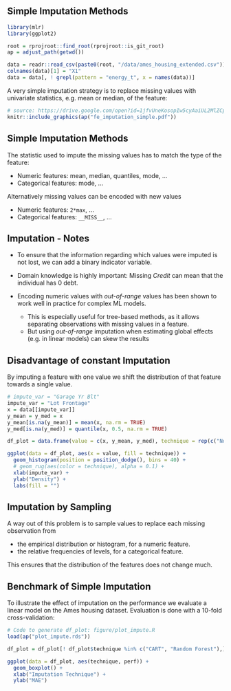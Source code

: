 ## Simple Imputation Methods

```r
library(mlr)
library(ggplot2)

root = rprojroot::find_root(rprojroot::is_git_root)
ap = adjust_path(getwd())

data = readr::read_csv(paste0(root, "/data/ames_housing_extended.csv"))
colnames(data)[1] = "X1"
data = data[, ! grepl(pattern = "energy_t", x = names(data))]
```

A very simple imputation strategy is to replace missing values with univariate statistics, e.g. mean or median, of the feature:

```r
# source: https://drive.google.com/open?id=1jfvUneKosopIw5cyAaiUL2MlZCp2k4v8y0wwrYAJD3Y
knitr::include_graphics(ap("fe_imputation_simple.pdf"))
```

## Simple Imputation Methods

The statistic used to impute the missing values has to match the type of the feature:

-   Numeric features: mean, median, quantiles, mode, ...
-   Categorical features: mode, ...

Alternatively missing values can be encoded with new values

- Numeric features: `2*max`, ...
- Categorical features: `__MISS__`, ...



## Imputation - Notes

- To ensure that the information regarding which values were imputed is not lost, we can add a binary indicator variable.

- Domain knowledge is highly important: Missing *Credit* can mean that the individual has $0$ debt. 

- Encoding numeric values with *out-of-range* values has been shown to work well in practice for complex ML models.
  - This is especially useful for tree-based methods, as it allows separating observations with missing values in a feature.
  - But using *out-of-range* imputation when estimating global effects (e.g. in linear models) can skew the results 

## Disadvantage of constant Imputation

By imputing a feature with one value we shift the distribution of that feature towards a single value.

```r
# impute_var = "Garage Yr Blt"
impute_var = "Lot Frontage"
x = data[[impute_var]]
y_mean = y_med = x
y_mean[is.na(y_mean)] = mean(x, na.rm = TRUE)
y_med[is.na(y_med)] = quantile(x, 0.5, na.rm = TRUE)

df_plot = data.frame(value = c(x, y_mean, y_med), technique = rep(c("No imputation", "Imputing with mean", "Imputing with median"), each = length(x)))

ggplot(data = df_plot, aes(x = value, fill = technique)) +
  geom_histogram(position = position_dodge(), bins = 40) +
  # geom_rug(aes(color = technique), alpha = 0.1) +
  xlab(impute_var) +
  ylab("Density") +
  labs(fill = "")
```

## Imputation by Sampling

A way out of this problem is to sample values to replace each missing observation from

- the empirical distribution or histogram, for a numeric feature.
- the relative frequencies of levels, for a categorical feature.

This ensures that the distribution of the features does not change much.

## Benchmark of Simple Imputation

To illustrate the effect of imputation on the performance we evaluate a linear model on the Ames housing dataset.
Evaluation is done with a 10-fold cross-validation:

```r
# Code to generate df_plot: figure/plot_impute.R
load(ap("plot_impute.rds"))

df_plot = df_plot[! df_plot$technique %in% c("CART", "Random Forest"),]

ggplot(data = df_plot, aes(technique, perf)) +
  geom_boxplot() +
  xlab("Imputation Technique") +
  ylab("MAE")
```
